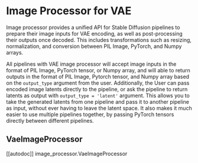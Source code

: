 <!--Copyright 2023 The HuggingFace Team. All rights reserved.

Licensed under the Apache License, Version 2.0 (the "License"); you may not use this file except in compliance with
the License. You may obtain a copy of the License at

http://www.apache.org/licenses/LICENSE-2.0

Unless required by applicable law or agreed to in writing, software distributed under the License is distributed on
an "AS IS" BASIS, WITHOUT WARRANTIES OR CONDITIONS OF ANY KIND, either express or implied. See the License for the
specific language governing permissions and limitations under the License.
-->

# Image Processor for VAE

Image processor provides a unified API for Stable Diffusion pipelines to prepare their image inputs for VAE encoding, as well as post-processing their outputs once decoded. This includes transformations such as resizing, normalization, and conversion between PIL Image, PyTorch, and Numpy arrays. 

All pipelines with VAE image processor will accept image inputs in the format of PIL Image, PyTorch tensor, or Numpy array, and will able to return outputs in the format of PIL Image, Pytorch tensor, and Numpy array based on the `output_type` argument from the user. Additionally, the User can pass encoded image latents directly to the pipeline, or ask the pipeline to return latents as output with `output_type = 'latent'` argument. This allows you to take the generated latents from one pipeline and pass it to another pipeline as input, without ever having to leave the latent space. It also makes it much easier to use multiple pipelines together, by passing PyTorch tensors directly between different pipelines. 


## VaeImageProcessor

[[autodoc]] image_processor.VaeImageProcessor